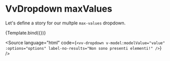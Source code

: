 
<Meta title="Components/Dropdown/Props/labelNoResults" />

# VvDropdown maxValues

Let's define a story for our multple `max-values` dropdown.

<Canvas>
	<Story
		name="labelNoResults"
		args={{
			options: [],
			labelNoResults: 'Non sono presenti elementi!'
		}}>
		{Template.bind({})}
	</Story>
</Canvas>

<Source
	language="html"
	code={`<vv-dropdown v-model:modelValue="value" :options="options" label-no-results="Non sono presenti elementi!" />`}
/>
